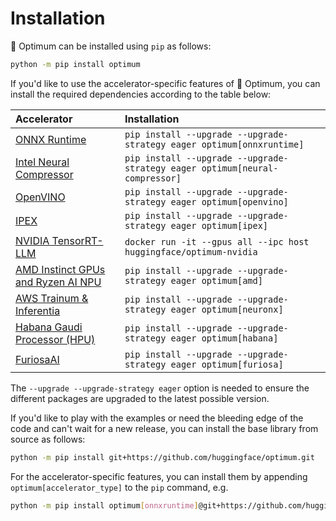 <!--Copyright 2022 The HuggingFace Team. All rights reserved.

Licensed under the Apache License, Version 2.0 (the "License"); you may not use this file except in compliance with
the License. You may obtain a copy of the License at

http://www.apache.org/licenses/LICENSE-2.0

Unless required by applicable law or agreed to in writing, software distributed under the License is distributed on
an "AS IS" BASIS, WITHOUT WARRANTIES OR CONDITIONS OF ANY KIND, either express or implied. See the License for the
specific language governing permissions and limitations under the License.
-->

# Installation

🤗 Optimum can be installed using `pip` as follows:

```bash
python -m pip install optimum
```

If you'd like to use the accelerator-specific features of 🤗 Optimum, you can install the required dependencies according to the table below:

| Accelerator                                                                                                            | Installation                                                      |
|:-----------------------------------------------------------------------------------------------------------------------|:------------------------------------------------------------------|
| [ONNX Runtime](https://huggingface.co/docs/optimum/onnxruntime/overview)                                               | `pip install --upgrade --upgrade-strategy eager optimum[onnxruntime]`       |
| [Intel Neural Compressor](https://huggingface.co/docs/optimum/intel/index)                                             | `pip install --upgrade --upgrade-strategy eager optimum[neural-compressor]` |
| [OpenVINO](https://huggingface.co/docs/optimum/intel/index)                                                            | `pip install --upgrade --upgrade-strategy eager optimum[openvino]`          |
| [IPEX](https://huggingface.co/docs/optimum/intel/index)                                                                | `pip install --upgrade --upgrade-strategy eager optimum[ipex]`              |
| [NVIDIA TensorRT-LLM](https://huggingface.co/docs/optimum/main/en/nvidia_overview)                                     | `docker run -it --gpus all --ipc host huggingface/optimum-nvidia`           |
| [AMD Instinct GPUs and Ryzen AI NPU](https://huggingface.co/docs/optimum/amd/index)                                    | `pip install --upgrade --upgrade-strategy eager optimum[amd]`               |
| [AWS Trainum & Inferentia](https://huggingface.co/docs/optimum-neuron/index)                                           | `pip install --upgrade --upgrade-strategy eager optimum[neuronx]`           |
| [Habana Gaudi Processor (HPU)](https://huggingface.co/docs/optimum/habana/index)                                       | `pip install --upgrade --upgrade-strategy eager optimum[habana]`            |
| [FuriosaAI](https://huggingface.co/docs/optimum/furiosa/index)                                                         | `pip install --upgrade --upgrade-strategy eager optimum[furiosa]`           |

The `--upgrade --upgrade-strategy eager` option is needed to ensure the different packages are upgraded to the latest possible version.

If you'd like to play with the examples or need the bleeding edge of the code and can't wait for a new release, you can install the base library from source as follows:

```bash
python -m pip install git+https://github.com/huggingface/optimum.git
```

For the accelerator-specific features, you can install them by appending `optimum[accelerator_type]` to the `pip` command, e.g.

```bash
python -m pip install optimum[onnxruntime]@git+https://github.com/huggingface/optimum.git
```
